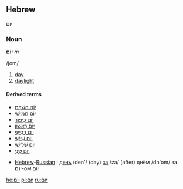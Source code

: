 ==Hebrew==
יום
===Noun===
'''יוֹם''' ''m''

/jom/ 

# [[day]]
# [[daylight]]

====Derived terms====
*[[יום השבת|יוֹם הַשַׁבָּת]]
*[[יום חמישי|יוֹם חֲמִישִׁי]]
*[[יום כיפור|יוֹם כִּיפּוּר]]
*[[יום ראשון|יוֹם רִאשׁוֹן]]
*[[יום רביעי|יוֹם רְבִיעִי]]
*[[יום שישי|יוֹם שִׁישִּׁי]]
*[[יום שלישי|יוֹם שְׁלִישִׁי]]
*[[יום שני|יוֹם שֵׁנִי]]


*[[Hebrew]]-[[Russian]] : [[день]] /den'/ (day) [[за]] /za/ (after) днём /dn'om/ за '''יום'''-ом יום

[[he:יום]]
[[pl:יום]]
[[ru:יום]]